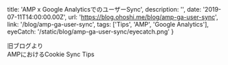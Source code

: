   title: 'AMP x Google AnalyticsでのユーザーSync',
  description: '',
  date: '2019-07-11T14:00:00.00Z',
  url: 'https://blog.ohoshi.me/blog/amp-ga-user-sync',
  link: '/blog/amp-ga-user-sync',
  tags: ['Tips', 'AMP', 'Google Analytics'],
  eyeCatch: '/static/blog/amp-ga-user-sync/eyecatch.png'
}

旧ブログより  
AMPにおけるCookie Sync Tips

